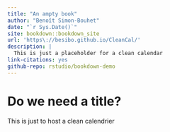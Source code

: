 ```yaml
--- 
title: "An ampty book"
author: "Benoît Simon-Bouhet"
date: "`r Sys.Date()`"
site: bookdown::bookdown_site
url: 'https\://besibo.github.io/CleanCal/'
description: |
  This is just a placeholder for a clean calendar
link-citations: yes
github-repo: rstudio/bookdown-demo
---
```


# Do we need a title?

This is just to host a clean calendrier
